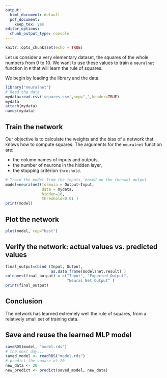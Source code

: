```yaml
---
output:
  html_document: default
  pdf_document: 
    keep_tex: yes
editor_options: 
  chunk_output_type: console
---
```


```r
knitr::opts_chunk$set(echo = TRUE)
```
Let us consider a very elementary dataset, the squares of the whole numbers from $0$ to $10.$ We want to use these values to train a `neuralnet` function in `R` that will learn the rule of squares.

We begin by loading the library and the data.

```r
library("neuralnet")
# Read the data
mydata=read.csv('squares.csv',sep=",",header=TRUE)
mydata
attach(mydata)
names(mydata)
```

## Train the network

Our objective is to calculate the weights and the bias of a network that knows how to compute squares. The arguments for the `neuralnet` function are:

- the column names of inputs and outputs,
- the number of neurons in the hidden layer,
- the stopping criterion `threshold`. 

```r
# Train the model from the inputs, based on the (known) output
model=neuralnet(formula = Output~Input, 
                data = mydata, 
                hidden=10, 
                threshold=0.01 )
print(model)
```

## Plot the network

```r
plot(model, rep="best")
```

## Verify the network:  actual values vs. predicted values

```r
final_output=cbind (Input, Output, 
                    as.data.frame(model$net.result) )
colnames(final_output) = c("Input", "Expected Output", 
                           "Neural Net Output" )
print(final_output)
```

## Conclusion

The network has learned extremely well the rule of squares, from a relatively small set of training data.

## Save and reuse the learned MLP model

```r
saveRDS(model, "model.rds")
# the next day...
saved_model <- readRDS("model.rds")
# predict the square of 20
new_data <- 20
new_predict <- predict(saved_model, new_data)
```




